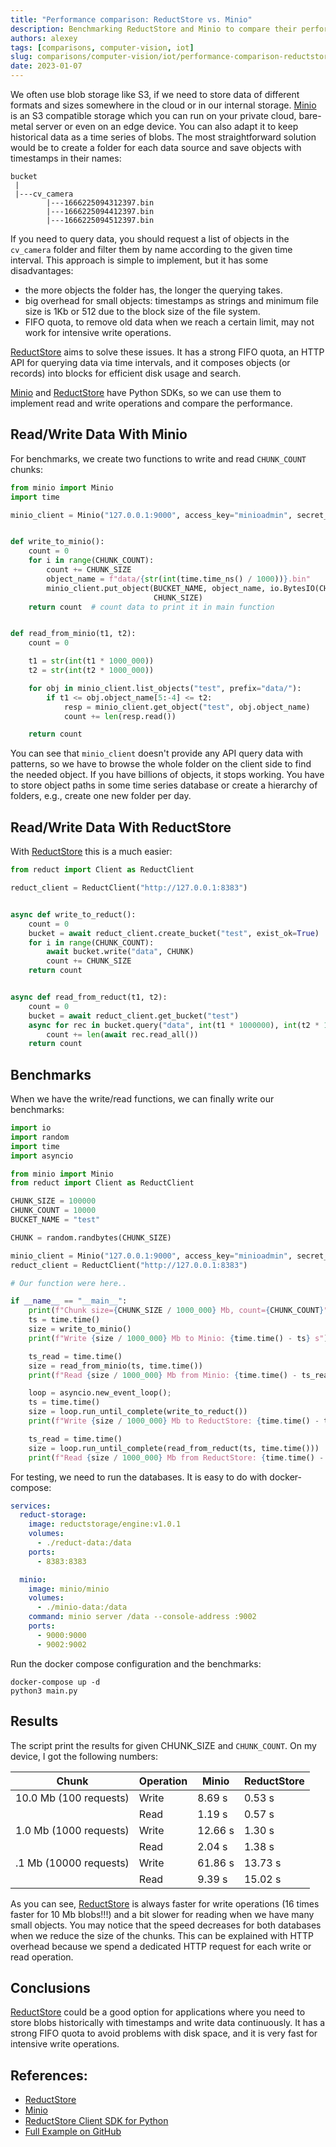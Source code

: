 ```yaml
---
title: "Performance comparison: ReductStore vs. Minio"
description: Benchmarking ReductStore and Minio to compare their performance for writing and reading blob data with different sizes in time series manner.
authors: alexey
tags: [comparisons, computer-vision, iot]
slug: comparisons/computer-vision/iot/performance-comparison-reductstore-vs-minio
date: 2023-01-07
---
```



We often use blob storage like S3, if we need to store data of different formats and sizes somewhere in the cloud or in
our internal storage. [Minio][2] is an S3 compatible storage which you can run on your private cloud, bare-metal server
or even on an edge device. You can also adapt it to keep historical data as a time series of blobs. The most
straightforward solution would be to create a folder for each data source and save objects with timestamps in their
names:

```
bucket
 |
 |---cv_camera
        |---1666225094312397.bin
        |---1666225094412397.bin
        |---1666225094512397.bin
```

<!--truncate-->

If you need to query data, you should request a list of objects in the `cv_camera` folder and filter them by name
according to the given time interval.
This approach is simple to implement, but it has some disadvantages:

- the more objects the folder has, the longer the querying takes.
- big overhead for small objects: timestamps as strings and minimum file size is 1Kb or 512 due to the block size of the
  file system.
- FIFO quota, to remove old data when we reach a certain limit, may not work for intensive write operations.

[ReductStore][1] aims to solve these issues. It has a strong FIFO quota, an HTTP API for querying data via time
intervals, and it composes objects (or records) into blocks for efficient disk usage and search.

[Minio][2] and [ReductStore][1] have Python SDKs, so we can use them to implement read and write operations and compare
the performance.

## Read/Write Data With Minio

For benchmarks, we create two functions to write and read `CHUNK_COUNT` chunks:

```python
from minio import Minio
import time

minio_client = Minio("127.0.0.1:9000", access_key="minioadmin", secret_key="minioadmin", secure=False)


def write_to_minio():
    count = 0
    for i in range(CHUNK_COUNT):
        count += CHUNK_SIZE
        object_name = f"data/{str(int(time.time_ns() / 1000))}.bin"
        minio_client.put_object(BUCKET_NAME, object_name, io.BytesIO(CHUNK),
                                CHUNK_SIZE)
    return count  # count data to print it in main function


def read_from_minio(t1, t2):
    count = 0

    t1 = str(int(t1 * 1000_000))
    t2 = str(int(t2 * 1000_000))

    for obj in minio_client.list_objects("test", prefix="data/"):
        if t1 <= obj.object_name[5:-4] <= t2:
            resp = minio_client.get_object("test", obj.object_name)
            count += len(resp.read())

    return count
```

You can see that `minio_client` doesn't provide any API query data with patterns, so we have to browse the whole folder
on the client side to find the needed object. If you have billions of objects, it stops working. You have to store
object paths in some time series database or create a hierarchy of folders, e.g., create one new folder per day.

## Read/Write Data With ReductStore

With [ReductStore][1] this is a much easier:

```python
from reduct import Client as ReductClient

reduct_client = ReductClient("http://127.0.0.1:8383")


async def write_to_reduct():
    count = 0
    bucket = await reduct_client.create_bucket("test", exist_ok=True)
    for i in range(CHUNK_COUNT):
        await bucket.write("data", CHUNK)
        count += CHUNK_SIZE
    return count


async def read_from_reduct(t1, t2):
    count = 0
    bucket = await reduct_client.get_bucket("test")
    async for rec in bucket.query("data", int(t1 * 1000000), int(t2 * 1000000)):
        count += len(await rec.read_all())
    return count
```

## Benchmarks

When we have the write/read functions, we can finally write our benchmarks:

```python
import io
import random
import time
import asyncio

from minio import Minio
from reduct import Client as ReductClient

CHUNK_SIZE = 100000
CHUNK_COUNT = 10000
BUCKET_NAME = "test"

CHUNK = random.randbytes(CHUNK_SIZE)

minio_client = Minio("127.0.0.1:9000", access_key="minioadmin", secret_key="minioadmin", secure=False)
reduct_client = ReductClient("http://127.0.0.1:8383")

# Our function were here..

if __name__ == "__main__":
    print(f"Chunk size={CHUNK_SIZE / 1000_000} Mb, count={CHUNK_COUNT}")
    ts = time.time()
    size = write_to_minio()
    print(f"Write {size / 1000_000} Mb to Minio: {time.time() - ts} s")

    ts_read = time.time()
    size = read_from_minio(ts, time.time())
    print(f"Read {size / 1000_000} Mb from Minio: {time.time() - ts_read} s")

    loop = asyncio.new_event_loop();
    ts = time.time()
    size = loop.run_until_complete(write_to_reduct())
    print(f"Write {size / 1000_000} Mb to ReductStore: {time.time() - ts} s")

    ts_read = time.time()
    size = loop.run_until_complete(read_from_reduct(ts, time.time()))
    print(f"Read {size / 1000_000} Mb from ReductStore: {time.time() - ts_read} s")

```

For testing, we need to run the databases. It is easy to do with docker-compose:

```yml
services:
  reduct-storage:
    image: reductstorage/engine:v1.0.1
    volumes:
      - ./reduct-data:/data
    ports:
      - 8383:8383

  minio:
    image: minio/minio
    volumes:
      - ./minio-data:/data
    command: minio server /data --console-address :9002
    ports:
      - 9000:9000
      - 9002:9002
```

Run the docker compose configuration and the benchmarks:

```shell
docker-compose up -d
python3 main.py
```

## Results

The script print the results for given CHUNK_SIZE and `CHUNK_COUNT`. On my device, I got the following numbers:

| Chunk                  | Operation | Minio   | ReductStore |
|------------------------|-----------|---------|-------------|
| 10.0 Mb (100 requests) | Write     | 8.69 s  | 0.53 s      | 
|                        | Read      | 1.19 s  | 0.57 s      |   
| 1.0 Mb (1000 requests) | Write     | 12.66 s | 1.30 s      | 
|                        | Read      | 2.04 s  | 1.38 s      |   
| .1 Mb (10000 requests) | Write     | 61.86 s | 13.73 s     | 
|                        | Read      | 9.39 s  | 15.02 s     |   

As you can see, [ReductStore][1] is always faster for write operations (16 times faster for 10 Mb blobs!!!) and a bit
slower for reading when we have many small objects. You may notice that the speed decreases for both databases when we
reduce the size of the chunks. This can be explained with HTTP overhead because we spend a dedicated HTTP request for
each write or read operation.

## Conclusions

[ReductStore][1] could be a good option for applications where you need to store blobs historically with timestamps and
write data continuously. It has a strong FIFO quota to avoid problems with disk space, and it is very fast for intensive
write operations.

## References:

* [ReductStore][1]
* [Minio][2]
* [ReductStore Client SDK for Python](https://github.com/reductstore/reduct-py)
* [Full Example on GitHub](https://github.com/reductstore/reduct-vs-minio)

[1]:https://wwww.reduct.store/

[2]:https://min.io
